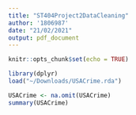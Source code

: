 ```yaml
---
title: "ST404Project2DataCleaning"
author: '1806987'
date: "21/02/2021"
output: pdf_document
---
```


```r
knitr::opts_chunk$set(echo = TRUE)
```

```r
library(dplyr)
load("~/Downloads/USACrime.rda")
```

```r
USACrime <- na.omit(USACrime)
summary(USACrime)
```